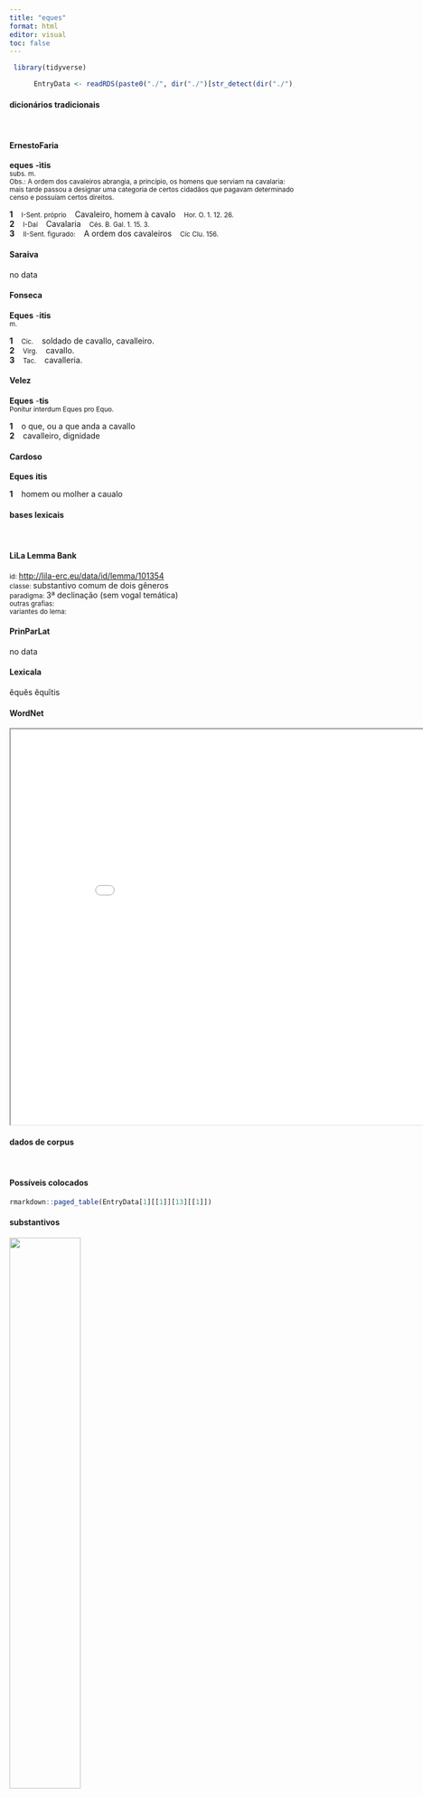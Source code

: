 ```yaml
---
title: "eques"
format: html
editor: visual
toc: false
---
```



```r
 library(tidyverse) 

      EntryData <- readRDS(paste0("./", dir("./")[str_detect(dir("./"), "_xx101-113-117-101-115xx_.rds")]))

```


#### dicionários tradicionais

&emsp;




::: panel-tabset

#### ErnestoFaria

<b>eques</b> <b>-ìtis</b> <br> <small>subs. m.</small> <br> <small>Obs.: A ordem dos cavaleiros abrangia, a princípio, os homens que serviam na cavalaria: mais tarde passou a designar uma categoria de certos cidadãos que pagavam determinado censo e possuíam certos direitos.</small>   <p> <b>1</b> &ensp; <small>I-Sent. próprio</small> &ensp; Cavaleiro, homem à cavalo &ensp; <small>Hor. O. 1. 12. 26.</small> <br> <b>2</b> &ensp; <small>I-Daí</small> &ensp; Cavalaria &ensp; <small>Cés. B. Gal. 1. 15. 3.</small> <br> <b>3</b> &ensp; <small>II-Sent. figurado:</small> &ensp; A ordem dos cavaleiros &ensp; <small>Cíc Clu. 156.</small> </p>




#### Saraiva

no data




#### Fonseca

<b>Eques</b> -<b>itis</b> <br> <small>m.</small>   <p> <b>1</b> &ensp; <small>Cic.</small> &ensp; soldado de cavallo, cavalleiro. <br> <b>2</b> &ensp; <small>Virg.</small> &ensp; cavallo. <br> <b>3</b> &ensp; <small>Tac.</small> &ensp; cavalleria. </p>




#### Velez

<b>Eques</b> -<b>tis</b> <br> <small>Ponitur interdum Eques pro Equo.</small>   <p> <b>1</b> &ensp; o que, ou a que anda a cavallo <br> <b>2</b> &ensp; cavalleiro, dignidade </p>




#### Cardoso

<b>Eques</b> <b>itis</b>   <p> <b>1</b> &ensp; homem ou molher a caualo </p>


:::



#### bases lexicais

&emsp;






::: panel-tabset

#### LiLa Lemma Bank

<small> id: </small> <a href=' http://lila-erc.eu/data/id/lemma/101354 ' target="_blank"> http://lila-erc.eu/data/id/lemma/101354 </a> <br>
<small> classe: </small> substantivo comum de dois gêneros   <br>
<small> paradigma: </small> 3ª declinação (sem vogal temática) <br>
<small> outras grafias: </small>  <br>
<small> variantes do lema: </small>  <br>





#### PrinParLat

no data




#### Lexicala

ĕquĕs 
 ĕquĭtis




#### WordNet

<iframe width='900' height='700' src='Media/Tree__xx101-113-117-101-115xx__sem_type_lexemes_pt.html'>

</iframe>


:::



#### dados de corpus

&emsp;




::: panel-tabset

#### Possíveis colocados

```r

rmarkdown::paged_table(EntryData[1][[1]][13][[1]])

```


#### substantivos

![](./Media/wordcloud__xx101-113-117-101-115xx__BY_collocate_scoreSUBST.webp){width=50% fig-alt='This chart plots collocate by scoreSUBST, for the headword eques here are all the values plotted: collocate: romanus; scoreSUBST: 0. collocate: noster; scoreSUBST: 0. collocate: ab; scoreSUBST: 0'}




#### adjetivos

![](./Media/wordcloud__xx101-113-117-101-115xx__BY_collocate_scoreADJ.webp){width=50% fig-alt='This chart plots collocate by scoreADJ, for the headword eques here are all the values plotted: collocate: romanus; scoreADJ: 5. collocate: noster; scoreADJ: 0. collocate: ab; scoreADJ: 0'}




#### verbos

![](./Media/wordcloud__xx101-113-117-101-115xx__BY_collocate_scoreVERBO.webp){width=50% fig-alt='This chart plots collocate by scoreVERBO, for the headword eques here are all the values plotted: collocate: romanus; scoreVERBO: 0. collocate: noster; scoreVERBO: 0. collocate: ab; scoreVERBO: 0'}




#### advérbios

![](./Media/wordcloud__xx101-113-117-101-115xx__BY_collocate_scoreADV.webp){width=50% fig-alt='This chart plots collocate by scoreADV, for the headword eques here are all the values plotted: collocate: romanus; scoreADV: 0. collocate: noster; scoreADV: 0. collocate: ab; scoreADV: 0'}




#### preposições e conjunções

![](./Media/wordcloud__xx101-113-117-101-115xx__BY_collocate_scoreFUNC.webp){width=50% fig-alt='This chart plots collocate by scoreFUNC, for the headword eques here are all the values plotted: collocate: romanus; scoreFUNC: 0. collocate: noster; scoreFUNC: 0. collocate: ab; scoreFUNC: 20'}


:::



::: panel-tabset

#### ExemplosTraduzidos

<p> alienati <b>equites</b> Romani <br> <small> Cic.Att.1.18.3 <br> os cavaleiros romanos indispostos com ele, porque era “qualquer que, como jurado...” <small> [JDD, de outra edição] </small> </small> </p>
; <p> an <b>equites</b> Romanos amplectetur <br> <small> Cic.Phil.7.21.9 <br> Por acaso ele vai abraçar os cavaleiros romanos? <small> [JDD] </small> </small> </p>
; <p> propinqui uestri <b>equites</b> Romani <br> <small> Cic.Rab.Perd.22 <br> E os vossos parentes, cavaleiros romanos? <small> [JDD] </small> </small> </p>
; <p> altera ab <b>equitibus</b> Romanis equo publico qui item ascribunt patrono <br> <small> Cic.Phil.6.13.6 <br> a outra [foi erigida] pelos cavaleiros romanos com cavalo do estado, que colocam a inscrição “PATRONO”. <small> [JDD] </small> </small> </p>
; <p> credo enim te audisse nostros <b>equites</b> paene a senatu esse diiunctos <br> <small> Cic.Att.1.17.8 <br> Pois creio que tu ouviste que nossos cavaleiros quase romperam com o senado. <small> [JDD, de outra edição] </small> </small> </p>





#### Frequência por autor

![](./Media/barchart__xx101-113-117-101-115xx__lemma_BY_author_Frequencies.webp){width=50% fig-alt='This charts plots the frequency of lemma by author_Frequencies. The Caesar subcorpus registers the highest normalized frequency, with the value of 21.15 and an absolute frequency of 56. The Suetonius subcorpus follows, with a normalized frequency of 0 and an absolute frequency of 0. the subcorpus with the least normalized frequency is Ovidius with the normalized value of 0 and an absolute freqeuncy of 0. here are all the values: subcorpus: Caesar ; normalized frequency: 56 ; absolute frequency: 21.1496336581313. subcorpus: Cicero ; normalized frequency: 54 ; absolute frequency: 3.36398295581969. subcorpus: Horatius ; normalized frequency: 4 ; absolute frequency: 3.55208240831187. subcorpus: Ovidius ; normalized frequency: 0 ; absolute frequency: 0. subcorpus: Phaedrus ; normalized frequency: 0 ; absolute frequency: 0. subcorpus: Sallustius ; normalized frequency: 4 ; absolute frequency: 3.71023096187738. subcorpus: Seneca ; normalized frequency: 6 ; absolute frequency: 1.11979992907934. subcorpus: Suetonius ; normalized frequency: 0 ; absolute frequency: 0. subcorpus: Tacitus ; normalized frequency: 3 ; absolute frequency: 10.2986611740474. subcorpus: Vergilius ; normalized frequency: 0 ; absolute frequency: 0. subcorpus: Hieronymus ; normalized frequency: 0 ; absolute frequency: 0'}




#### Frequência por gênero

![](./Media/barchart__xx101-113-117-101-115xx__lemma_BY_genre_Frequencies.webp){width=50% fig-alt='This charts plots the frequency of lemma by genre_Frequencies. The Prosa.histórica subcorpus registers the highest normalized frequency, with the value of 15.34 and an absolute frequency of 63. The Prosa.filosófica subcorpus follows, with a normalized frequency of 0.82 and an absolute frequency of 5. the subcorpus with the least normalized frequency is Poesia.didática with the normalized value of 0 and an absolute freqeuncy of 0. here are all the values: subcorpus: Prosa.histórica ; normalized frequency: 63 ; absolute frequency: 15.3363032206237. subcorpus: Prosa.filosófica ; normalized frequency: 5 ; absolute frequency: 0.823709658819459. subcorpus: Prosa.oratória ; normalized frequency: 43 ; absolute frequency: 4.1285416646664. subcorpus: Prosa.epistolográfica ; normalized frequency: 10 ; absolute frequency: 2.64977874347492. subcorpus: Poesia.lírica ; normalized frequency: 4 ; absolute frequency: 3.36502061075124. subcorpus: Poesia.didática ; normalized frequency: 0 ; absolute frequency: 0. subcorpus: Poesia.trágica ; normalized frequency: 2 ; absolute frequency: 1.73731758165393. subcorpus: Poesia.épica ; normalized frequency: 0 ; absolute frequency: 0. subcorpus: Prosa.ficcional ; normalized frequency: 0 ; absolute frequency: 0'}




#### Frequência por século

![](./Media/barchart__xx101-113-117-101-115xx__lemma_BY_period_Frequencies.webp){width=50% fig-alt='This charts plots the frequency of lemma by period_Frequencies. The II.d.C. subcorpus registers the highest normalized frequency, with the value of 7.85 and an absolute frequency of 3. The I.a.C. subcorpus follows, with a normalized frequency of 5.49 and an absolute frequency of 118. the subcorpus with the least normalized frequency is IV.d.C. with the normalized value of 0 and an absolute freqeuncy of 0. here are all the values: subcorpus: I.a.C. ; normalized frequency: 118 ; absolute frequency: 5.49220386316034. subcorpus: I.d.C. ; normalized frequency: 6 ; absolute frequency: 0.917852225791647. subcorpus: II.d.C. ; normalized frequency: 3 ; absolute frequency: 7.85340314136126. subcorpus: IV.d.C. ; normalized frequency: 0 ; absolute frequency: 0'}


:::


